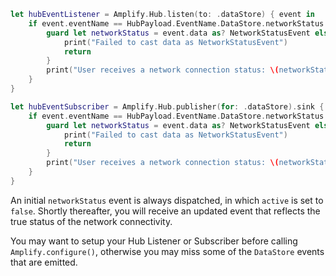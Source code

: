 <BlockSwitcher>

<Block name="Async/Await">

```swift
let hubEventListener = Amplify.Hub.listen(to: .dataStore) { event in
    if event.eventName == HubPayload.EventName.DataStore.networkStatus {
        guard let networkStatus = event.data as? NetworkStatusEvent else {
            print("Failed to cast data as NetworkStatusEvent")
            return
        }
        print("User receives a network connection status: \(networkStatus.active)")
    }
}
```

</Block>

<Block name="Combine">

```swift
let hubEventSubscriber = Amplify.Hub.publisher(for: .dataStore).sink { event in
    if event.eventName == HubPayload.EventName.DataStore.networkStatus {
        guard let networkStatus = event.data as? NetworkStatusEvent else {
            print("Failed to cast data as NetworkStatusEvent")
            return
        }
        print("User receives a network connection status: \(networkStatus.active)")
    }
}
```

</Block>

</BlockSwitcher>

<Callout>

An initial `networkStatus` event is always dispatched, in which `active` is set to `false`. Shortly thereafter, you will receive an updated event that reflects the true status of the network connectivity.

</Callout>

<Callout>

You may want to setup your Hub Listener or Subscriber before calling `Amplify.configure()`, otherwise you may miss some of the `DataStore` events that are emitted.

</Callout>